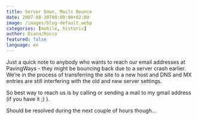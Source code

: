```yaml
---
title: Server Down, Mails Bounce
date: 2007-08-30T00:00:00+02:00
image: /images/blog-default.webp
categories: [mobile, historic]
author: Diana/Rocco
featured: false
language: en
---
```


<div class="entry-content">
Just a quick note to anybody who wants to reach our email addresses at PavingWays - they might be bouncing back due to a server crash earlier. We’re in the process of transferring the site to a new host and DNS and MX entries are still interfering with the old and new server settings.



So best way to reach us is by calling or sending a mail to my gmail address (if you have it ;) ).



Should be resolved during the next couple of hours though...
</div>

